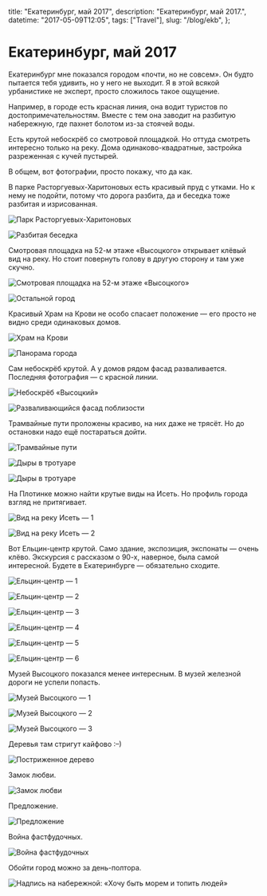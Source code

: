   title: "Екатеринбург, май 2017",
  description: "Екатеринбург, май 2017.",
  datetime: "2017-05-09T12:05",
  tags: ["Travel"],
  slug: "/blog/ekb",
};

# Екатеринбург, май 2017

Екатеринбург мне показался городом «почти, но не совсем». Он будто пытается тебя удивить, но у него не выходит. Я в этой всякой урбанистике не эксперт, просто сложилось такое ощущение.

Например, в городе есть красная линия, она водит туристов по достопримечательностям. Вместе с тем она заводит на разбитую набережную, где пахнет болотом из-за стоячей воды.

Есть крутой небоскрёб со смотровой площадкой. Но оттуда смотреть интересно только на реку. Дома одинаково-квадратные, застройка разреженная с кучей пустырей.

В общем, вот фотографии, просто покажу, что да как.

В парке Расторгуевых-Харитоновых есть красивый пруд с утками. Но к нему не подойти, потому что дорога разбита, да и беседка тоже разбитая и изрисованная.

![Парк Расторгуевых-Харитоновых](/img/notes/travel/ekb/1-min.jpg)

![Разбитая беседка](/img/notes/travel/ekb/2-min.jpg)

Смотровая площадка на 52-м этаже «Высоцкого» открывает клёвый вид на реку. Но стоит повернуть голову в другую сторону и там уже скучно.

![Смотровая площадка на 52-м этаже «Высоцкого»](/img/notes/travel/ekb/3-min.jpg)

![Остальной город](/img/notes/travel/ekb/4-min.jpg)

Красивый Храм на Крови не особо спасает положение — его просто не видно среди одинаковых домов.

![Храм на Крови](/img/notes/travel/ekb/5-min.jpg)

![Панорама города](/img/notes/travel/ekb/6-min.jpg)

Сам небоскрёб крутой. А у домов рядом фасад разваливается. Последняя фотография — с красной линии.

![Небоскрёб «Высоцкий»](/img/notes/travel/ekb/7-min.jpg)

![Разваливающийся фасад поблизости](/img/notes/travel/ekb/8-min.jpg)

Трамвайные пути проложены красиво, на них даже не трясёт. Но до остановки надо ещё постараться дойти.

![Трамвайные пути](/img/notes/travel/ekb/9-min.jpg)

![Дыры в тротуаре](/img/notes/travel/ekb/10-min.jpg)

![Дыры в тротуаре](/img/notes/travel/ekb/11-min.jpg)

На Плотинке можно найти крутые виды на Исеть. Но профиль города взгляд не притягивает.

![Вид на реку Исеть — 1](/img/notes/travel/ekb/12-min.jpg)

![Вид на реку Исеть — 2](/img/notes/travel/ekb/13-min.jpg)

Вот Ельцин-центр крутой. Само здание, экспозиция, экспонаты — очень клёво. Экскурсия с рассказом о 90-х, наверное, была самой интересной. Будете в Екатеринбурге — обязательно сходите.

![Ельцин-центр — 1](/img/notes/travel/ekb/14-min.jpg)

![Ельцин-центр — 2](/img/notes/travel/ekb/15-min.jpg)

![Ельцин-центр — 3](/img/notes/travel/ekb/16-min.jpg)

![Ельцин-центр — 4](/img/notes/travel/ekb/17-min.jpg)

![Ельцин-центр — 5](/img/notes/travel/ekb/18-min.jpg)

![Ельцин-центр — 6](/img/notes/travel/ekb/19-min.jpg)

Музей Высоцкого показался менее интересным. В музей железной дороги не успели попасть.

![Музей Высоцкого — 1](/img/notes/travel/ekb/20-min.jpg)

![Музей Высоцкого — 2](/img/notes/travel/ekb/21-min.jpg)

![Музей Высоцкого — 3](/img/notes/travel/ekb/22-min.jpg)

Деревья там стригут кайфово :–)

![Постриженное дерево](/img/notes/travel/ekb/23-min.jpg)

Замок любви.

![Замок любви](/img/notes/travel/ekb/24-min.jpg)

Предложение.

![Предложение](/img/notes/travel/ekb/25-min.jpg)

Война фастфудочных.

![Война фастфудочных](/img/notes/travel/ekb/26-min.jpg)

Обойти город можно за день-полтора.

![Надпись на набережной: «Хочу быть морем и топить людей»](/img/notes/travel/ekb/27-min.jpg)
